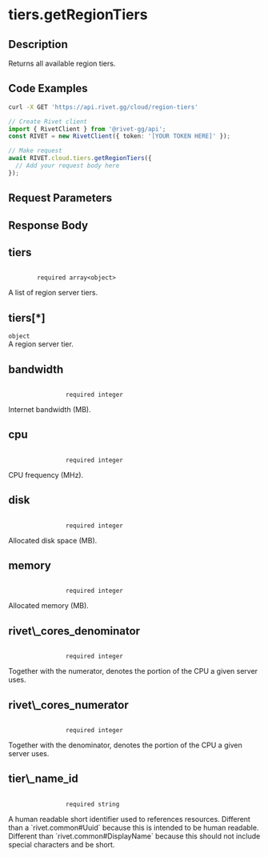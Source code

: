 
# tiers.getRegionTiers

## Description

Returns all available region tiers.

## Code Examples

<CodeGroup title='Request' tag='GET' label='https://api.rivet.gg/cloud/region-tiers'>

```bash {{ "title": "cURL" }}
curl -X GET 'https://api.rivet.gg/cloud/region-tiers'
```

```ts
// Create Rivet client
import { RivetClient } from '@rivet-gg/api';
const RIVET = new RivetClient({ token: '[YOUR TOKEN HERE]' });

// Make request
await RIVET.cloud.tiers.getRegionTiers({
  // Add your request body here
});
```

</CodeGroup>

## Request Parameters

## Response Body

<div className='properties '>
  <div className='property ml-4'>
    <div className='my-2 flex flex-row items-center'>
      <h2 className='m-0 text-lg font-bold text-cream-50'>tiers</h2>
      <code className='m-0 ml-4 pb-0 pt-0.5 text-cream-500'>
        <span className='font-normal text-cream-600'>required</span> array&lt;object&gt;
      </code>
    </div>
    <div className='description pl-2'>A list of region server tiers.</div>
    <div className='array-items ml-2 pl-2'>
      <div className='property ml-4'>
        <div className='my-2 flex flex-row items-center'>
          <h2 className='m-0 text-lg font-bold text-cream-50'>tiers[*]</h2>
          <code className='m-0 ml-4 pb-0 pt-0.5 text-cream-500'>object</code>
        </div>
        <div className='description pl-2'>A region server tier.</div>
        <div className='properties ml-2 border-l-2 border-cream-700 pl-2'>
          <div className='property ml-4'>
            <div className='my-2 flex flex-row items-center'>
              <h2 className='m-0 text-lg font-bold text-cream-50'>bandwidth</h2>
              <code className='m-0 ml-4 pb-0 pt-0.5 text-cream-500'>
                <span className='font-normal text-cream-600'>required</span> integer
              </code>
            </div>
            <div className='description pl-2'>Internet bandwidth (MB).</div>
          </div>
          <div className='property ml-4'>
            <div className='my-2 flex flex-row items-center'>
              <h2 className='m-0 text-lg font-bold text-cream-50'>cpu</h2>
              <code className='m-0 ml-4 pb-0 pt-0.5 text-cream-500'>
                <span className='font-normal text-cream-600'>required</span> integer
              </code>
            </div>
            <div className='description pl-2'>CPU frequency (MHz).</div>
          </div>
          <div className='property ml-4'>
            <div className='my-2 flex flex-row items-center'>
              <h2 className='m-0 text-lg font-bold text-cream-50'>disk</h2>
              <code className='m-0 ml-4 pb-0 pt-0.5 text-cream-500'>
                <span className='font-normal text-cream-600'>required</span> integer
              </code>
            </div>
            <div className='description pl-2'>Allocated disk space (MB).</div>
          </div>
          <div className='property ml-4'>
            <div className='my-2 flex flex-row items-center'>
              <h2 className='m-0 text-lg font-bold text-cream-50'>memory</h2>
              <code className='m-0 ml-4 pb-0 pt-0.5 text-cream-500'>
                <span className='font-normal text-cream-600'>required</span> integer
              </code>
            </div>
            <div className='description pl-2'>Allocated memory (MB).</div>
          </div>
          <div className='property ml-4'>
            <div className='my-2 flex flex-row items-center'>
              <h2 className='m-0 text-lg font-bold text-cream-50'>rivet\_cores_denominator</h2>
              <code className='m-0 ml-4 pb-0 pt-0.5 text-cream-500'>
                <span className='font-normal text-cream-600'>required</span> integer
              </code>
            </div>
            <div className='description pl-2'>
              Together with the numerator, denotes the portion of the CPU a given server uses.
            </div>
          </div>
          <div className='property ml-4'>
            <div className='my-2 flex flex-row items-center'>
              <h2 className='m-0 text-lg font-bold text-cream-50'>rivet\_cores_numerator</h2>
              <code className='m-0 ml-4 pb-0 pt-0.5 text-cream-500'>
                <span className='font-normal text-cream-600'>required</span> integer
              </code>
            </div>
            <div className='description pl-2'>
              Together with the denominator, denotes the portion of the CPU a given server uses.
            </div>
          </div>
          <div className='property ml-4'>
            <div className='my-2 flex flex-row items-center'>
              <h2 className='m-0 text-lg font-bold text-cream-50'>tier\_name_id</h2>
              <code className='m-0 ml-4 pb-0 pt-0.5 text-cream-500'>
                <span className='font-normal text-cream-600'>required</span> string
              </code>
            </div>
            <div className='description pl-2'>
              A human readable short identifier used to references resources. Different than a
              `rivet.common#Uuid` because this is intended to be human readable. Different than
              `rivet.common#DisplayName` because this should not include special characters and be short.
            </div>
          </div>
        </div>
      </div>
    </div>
  </div>
</div>
